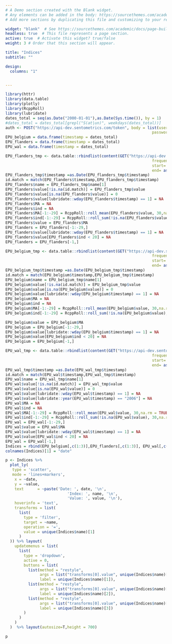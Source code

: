 ```yaml
---
# A Demo section created with the Blank widget.
# Any elements can be added in the body: https://sourcethemes.com/academic/docs/writing-markdown-latex/
# Add more sections by duplicating this file and customizing to your requirements.

widget: "blank"  # See https://sourcethemes.com/academic/docs/page-builder/
headless: true  # This file represents a page section.
active: true  # Activate this widget? true/false
weight: 3 # Order that this section will appear.

title: "Indices"
subtitle: ""

design:
  columns: "1"


---
```



```r
library(httr)
library(data.table)
library(plotly)    
library(RcppRoll)
library(lubridate)
dates_total = seq(as.Date("2000-01-01"),as.Date(Sys.time()), by = 1)
#dates_total = dates_total[grepl("S(at|un)", weekdays(dates_total))]
auth <- POST("https://api-dev.sentometrics.com/token", body = list(username=Sys.getenv("sento_username"),
                                                                password=Sys.getenv("sento_password")))
EPU_belgium = data.frame(timestamp = dates_total)
EPU_flanders = data.frame(timestamp = dates_total)
EPU_wal = data.frame(timestamp = dates_total)

EPU_flanders_tmp <- data.table::rbindlist(content(GET("https://api-dev.sentometrics.com/index/values/epu-flanders", query = list(version="1.4.0",
                                                                frequency="D",
                                                                start= "2000-01-01",
                                                                end= as.character(as.Date(Sys.time()))),add_headers(Authorization = paste0("Bearer ", content(auth)$access_token)))))
EPU_flanders_tmp$timestamp =as.Date(EPU_flanders_tmp$timestamp)
id.match = match(EPU_flanders$timestamp,EPU_flanders_tmp$timestamp)
EPU_flanders$name = EPU_flanders_tmp$name[1]
EPU_flanders$value[!is.na(id.match)] = EPU_flanders_tmp$value
EPU_flanders$value[is.na(EPU_flanders$value)] = 0
EPU_flanders$value[lubridate::wday(EPU_flanders$timestamp) == 1] = NA
EPU_flanders$MA = NA
EPU_flanders$ind = NA
EPU_flanders$MA[-1:-29] = RcppRoll::roll_mean(EPU_flanders$value, 30,na.rm = TRUE)
EPU_flanders$ind[-1:-29] = RcppRoll::roll_sum(!is.na(EPU_flanders$value), 30,na.rm = TRUE)
EPU_flanders$value = EPU_flanders$MA
EPU_flanders = EPU_flanders[-1:-29,]
EPU_flanders$value[lubridate::wday(EPU_flanders$timestamp) == 1] = NA
EPU_flanders$value[EPU_flanders$ind < 20] = NA
EPU_flanders = EPU_flanders[-1,]

EPU_belgium_tmp <- data.table::rbindlist(content(GET("https://api-dev.sentometrics.com/index/values/epu-belgium", query = list(version="1.4.0",
                                                                frequency="D",
                                                                start= "2000-01-01",
                                                                end= as.character(as.Date(Sys.time()))),add_headers(Authorization = paste0("Bearer ", content(auth)$access_token)))))
EPU_belgium_tmp$timestamp =as.Date(EPU_belgium_tmp$timestamp)
id.match = match(EPU_belgium$timestamp,EPU_belgium_tmp$timestamp)
EPU_belgium$name = EPU_belgium_tmp$name[1]
EPU_belgium$value[!is.na(id.match)] = EPU_belgium_tmp$value
EPU_belgium$value[is.na(EPU_belgium$value)] = 0
EPU_belgium$value[lubridate::wday(EPU_belgium$timestamp) == 1] = NA
EPU_belgium$MA = NA
EPU_belgium$ind = NA
EPU_belgium$MA[-1:-29] = RcppRoll::roll_mean(EPU_belgium$value, 30,na.rm = TRUE,)
EPU_belgium$ind[-1:-29] = RcppRoll::roll_sum(!is.na(EPU_belgium$value), 30,na.rm = TRUE)

EPU_belgium$value = EPU_belgium$MA
EPU_belgium = EPU_belgium[-1:-29,]
EPU_belgium$value[lubridate::wday(EPU_belgium$timestamp) == 1] = NA
EPU_belgium$value[EPU_belgium$ind < 20] = NA
EPU_belgium = EPU_belgium[-1,]

EPU_wal_tmp <- data.table::rbindlist(content(GET("https://api-dev.sentometrics.com/index/values/epu-wallonia", query = list(version="1.4.0",
                                                                frequency="D",
                                                                start= "2000-01-01",
                                                                end= as.character(as.Date(Sys.time()))),add_headers(Authorization = paste0("Bearer ", content(auth)$access_token)))))
EPU_wal_tmp$timestamp =as.Date(EPU_wal_tmp$timestamp)
id.match = match(EPU_wal$timestamp,EPU_wal_tmp$timestamp)
EPU_wal$name = EPU_wal_tmp$name[1]
EPU_wal$value[!is.na(id.match)] = EPU_wal_tmp$value
EPU_wal$value[is.na(EPU_wal$value)] = 0
EPU_wal$value[lubridate::wday(EPU_wal$timestamp) == 1] = NA
EPU_wal$value[lubridate::year(EPU_wal$timestamp) == "2006"] = NA
EPU_wal$MA = NA
EPU_wal$ind = NA
EPU_wal$MA[-1:-29] = RcppRoll::roll_mean(EPU_wal$value, 30,na.rm = TRUE)
EPU_wal$ind[-1:-29] = RcppRoll::roll_sum(!is.na(EPU_wal$value), 30,na.rm = TRUE)
EPU_wal = EPU_wal[-1:-29,]
EPU_wal$value = EPU_wal$MA
EPU_wal$value[lubridate::wday(EPU_wal$timestamp) == 1] = NA
EPU_wal$value[EPU_wal$ind < 20] = NA
EPU_wal = EPU_wal[-1,]
Indices = rbind(EPU_belgium[,c(1:3)],EPU_flanders[,c(1:3)], EPU_wal[,c(1:3)])
colnames(Indices)[1] = "date"
```

```r
p <- Indices %>%
  plot_ly(
   type = 'scatter', 
   mode = 'lines+markers',
    x = ~date, 
    y = ~value,
    text      = ~paste('Date: ', date, '\n',
                           'Index: ', name, '\n',
                           'Value: ', value, '\n'),
    hoverinfo = 'text',
    transforms = list(
      list(
        type = 'filter',
        target = ~name,
        operation = '=',
        value = unique(Indices$name)[1]
      )
  )) %>% layout(
    updatemenus = list(
      list(
        type = 'dropdown',
        active = 0,
        buttons = list(
          list(method = "restyle",
               args = list("transforms[0].value", unique(Indices$name)[1]),
               label = unique(Indices$name)[1]),
          list(method = "restyle",
               args = list("transforms[0].value", unique(Indices$name)[2]),
               label = unique(Indices$name)[2]),
          list(method = "restyle",
               args = list("transforms[0].value", unique(Indices$name)[3]),
               label = unique(Indices$name)[3])
        )
      )
    )
  )  %>% layout(autosize=T,height = 700)

p
```
